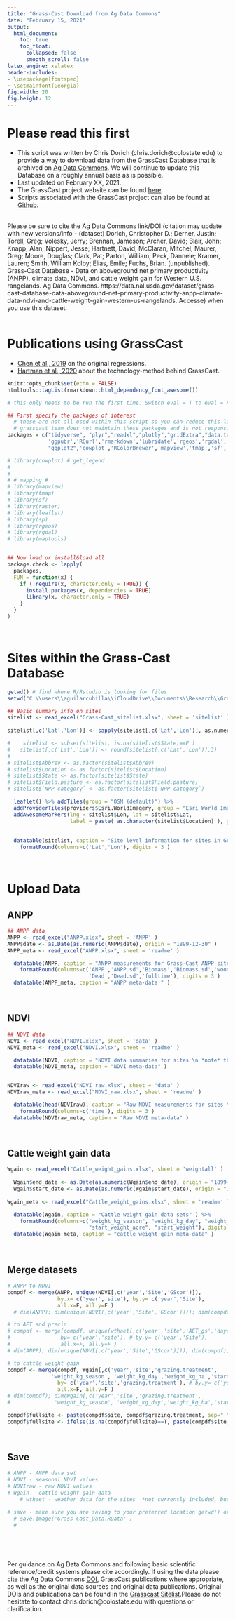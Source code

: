 ---
title: "Grass-Cast Download from Ag Data Commons"
date: "February 15, 2021"
output: 
  html_document:
    toc: true 
    toc_float: 
      collapsed: false
      smooth_scroll: false
latex_engine: xelatex
header-includes:
- \usepackage{fontspec}
- \setmainfont{Georgia}
fig.width: 20
fig.height: 12
---    
  
# Please read this first # 
  * This script was written by Chris Dorich (chris.dorich@colostate.edu) to provide a way to download data from the GrassCast Database that is archived on [Ag Data Commons](https://data.nal.usda.gov/dataset/grasscast-database). We will continue to update this Database on a roughly annual basis as is possible.               
  * Last updated on February XX, 2021.       
  * The GrassCast project website can be found [here](https://grasscast.unl.edu/).      
  * Scripts associated with the GrassCast project can also be found at [Github](https://github.com/CDorich/GrassCast_DB).     
    \           
    
Please be sure to cite the Ag Data Commons link/DOI (citation may update with new versions/info - (dataset) Dorich, Christopher D.; Derner, Justin; Torell, Greg; Volesky, Jerry; Brennan, Jameson; Archer, David; Blair, John; Knapp, Alan; Nippert, Jesse; Hartnett, David; McClaran, Mitchel; Maurer, Greg; Moore, Douglas; Clark, Pat; Parton, William; Peck, Dannele; Kramer, Lauren; Smith, William Kolby; Elias, Emile; Fuchs, Brian. (unpublished). Grass-Cast Database - Data on aboveground net primary productivity (ANPP), climate data, NDVI, and cattle weight gain for Western U.S. rangelands. Ag Data Commons. https://data.nal.usda.gov/dataset/grass-cast-database-data-aboveground-net-primary-productivity-anpp-climate-data-ndvi-and-cattle-weight-gain-western-us-rangelands. Accesse) when you use this dataset.           
  \         
  
# Publications using GrassCast        
  * [Chen et al., 2019](https://esajournals.onlinelibrary.wiley.com/doi/full/10.1002/ecs2.2889) on the original regressions.         
  * [Hartman et al., 2020](https://esajournals.onlinelibrary.wiley.com/doi/full/10.1002/ecs2.3280) about the technology-method behind GrassCast.        

```{r setup, eval=T, include=F }
knitr::opts_chunk$set(echo = FALSE)
htmltools::tagList(rmarkdown::html_dependency_font_awesome())

# this only needs to be run the first time. Switch eval = T to eval = F after running the first time 

## First specify the packages of interest
  # these are not all used within this script so you can reduce this list if desired, but are generally good packages to have 
  # grasscast team does not maintain these packages and is not responsible for any issues that may occur with download 
packages = c("tidyverse", "plyr","readxl","plotly","gridExtra","data.table","DT","leaflet",
             'ggpubr','RCurl','rmarkdown','lubridate','rgeos','rgdal','maptools','knitr',
             "ggplot2",'cowplot','RColorBrewer','mapview','tmap','sf','raster','sp')

# library(cowplot) # get_legend
# 
# 
# # mapping # 
# library(mapview)
# library(tmap) 
# library(sf)
# library(raster)
# library(leaflet)
# library(sp)
# library(rgeos)
# library(rgdal)
# library(maptools)


## Now load or install&load all
package.check <- lapply(
  packages,
  FUN = function(x) {
    if (!require(x, character.only = TRUE)) {
      install.packages(x, dependencies = TRUE)
      library(x, character.only = TRUE)
    }
  }
)

```      
  \      
  

# Sites within the Grass-Cast Database        
```{r, echo=F, include=T, warning=F, message=F }

getwd() # find where R/Rstudio is looking for files 
setwd("C:\\users\\aguilarcubilla\\iCloudDrive\\Documents\\Research\\GrassCast\\R_access_script") # set the working directory to where you download Ag Data Commons Grass-Cast DB files to 

## Basic summary info on sites 
sitelist <- read_excel("Grass-Cast_sitelist.xlsx", sheet = 'sitelist' ) 
 
sitelist[,c('Lat','Lon')] <- sapply(sitelist[,c('Lat','Lon')], as.numeric )

#    sitelist <- subset(sitelist, is.na(sitelist$State)==F )
#   sitelist[,c('Lat','Lon')] <- round(sitelist[,c('Lat','Lon')],3)
#   
# sitelist$Abbrev <- as.factor(sitelist$Abbrev)
# sitelist$Location <- as.factor(sitelist$Location)
# sitelist$State <- as.factor(sitelist$State)
# sitelist$Field.pasture <- as.factor(sitelist$Field.pasture)
# sitelist$`NPP category` <- as.factor(sitelist$`NPP category`)

  leaflet() %>% addTiles(group = "OSM (default)") %>% 
  addProviderTiles(providers$Esri.WorldImagery, group = "Esri World Imagery") %>%
  addAwesomeMarkers(lng = sitelist$Lon, lat = sitelist$Lat, 
                    label = paste( as.character(sitelist$Location) ), group = 'Sites' )
                    
  
  datatable(sitelist, caption = "Site level information for sites in Grass-Cast Database" ) %>% 
    formatRound(columns=c('Lat','Lon'), digits = 3 )

```       
  \       
 
# Upload Data          

        
## ANPP   
```{r, echo=F, include=T, warning=F, message=F }
 
## ANPP data 
ANPP <- read_excel("ANPP.xlsx", sheet = 'ANPP' ) 
ANPP$date <- as.Date(as.numeric(ANPP$date), origin = "1899-12-30" )
ANPP_meta <- read_excel("ANPP.xlsx", sheet = 'readme' ) 

  datatable(ANPP, caption = "ANPP measurements for Grass-Cast ANPP sites " ) %>% 
    formatRound(columns=c('ANPP','ANPP.sd','Biomass','Biomass.sd','woody','woody.sd',
                          'Dead','Dead.sd','fulltime'), digits = 3 )
  datatable(ANPP_meta, caption = "ANPP meta-data " )

```        
  \              
           
## NDVI        
```{r, echo=F, include=T, warning=F, message=F }
 
## NDVI data 
NDVI <- read_excel("NDVI.xlsx", sheet = 'data' ) 
NDVI_meta <- read_excel("NDVI.xlsx", sheet = 'readme' ) 

  datatable(NDVI, caption = "NDVI data summaries for sites \n *note* this is just a 'head' to give an idea and save space in the markdown document" ) 
  datatable(NDVI_meta, caption = "NDVI meta-data" )


NDVIraw <- read_excel("NDVI_raw.xlsx", sheet = 'data' ) 
NDVIraw_meta <- read_excel("NDVI_raw.xlsx", sheet = 'readme' ) 

  datatable(head(NDVIraw), caption = "Raw NDVI measurements for sites \n *note* this is just a 'head' to give an idea and save space in the markdown document" ) %>% 
    formatRound(columns=c('time'), digits = 3 ) 
  datatable(NDVIraw_meta, caption = "Raw NDVI meta-data" )

```      
  \        

## Cattle weight gain data   
```{r, echo=F, include=T, warning=F, message=F }
   

Wgain <- read_excel("Cattle_weight_gains.xlsx", sheet = 'weightall' ) 
  
  Wgain$end_date <- as.Date(as.numeric(Wgain$end_date), origin = "1899-12-30" ) # weird date origin..
  Wgain$start_date <- as.Date(as.numeric(Wgain$start_date), origin = "1899-12-30" )
  
Wgain_meta <- read_excel("Cattle_weight_gains.xlsx", sheet = 'readme' ) 

  datatable(Wgain, caption = "Cattle weight gain data sets" ) %>%
    formatRound(columns=c("weight_kg_season", "weight_kg_day", "weight_kg_day_sd", "weight_kg_ha",
                          "start_weight_acre", "start_weight"), digits = 3 )
  datatable(Wgain_meta, caption = "cattle weight gain meta-data" )


```       
  \        

## Merge datasets           
```{r, message = F, warning=F, fig.width=12, eval = T }

# ANPP to NDVI
compdf <- merge(ANPP, unique(NDVI[,c('year','Site','GScor')]), 
                by.x= c('year','site'), by.y= c('year','Site'),
                all.x=F, all.y=F )
  # dim(ANPP); dim(unique(NDVI[,c('year','Site','GScor')])); dim(compdf); 

# to AET and precip
# compdf <- merge(compdf, unique(wthaet[,c('year','site','AET_gs','daycent_precip')]), 
#                by= c('year','site'), # by.y= c('year','Site'),
#                all.x=F, all.y=F )
# dim(ANPP); dim(unique(NDVI[,c('year','Site','GScor')])); dim(compdf); 

# to cattle weight gain 
compdf <- merge(compdf, Wgain[,c('year','site','grazing.treatment',
              'weight_kg_season', 'weight_kg_day','weight_kg_ha','start_weight_acre')], 
                by= c('year','site','grazing.treatment'), # by.y= c('year','Site'),
                all.x=F, all.y=F )
# dim(compdf); dim(Wgain[,c('year','site','grazing.treatment',
#              'weight_kg_season', 'weight_kg_day','weight_kg_ha','start_weight_acre')] );  

compdf$fullsite <- paste(compdf$site, compdf$grazing.treatment, sep=" " )
compdf$fullsite <- ifelse(is.na(compdf$fullsite)==T, paste(compdf$site, compdf$subsite, sep=" " ) , compdf$fullsite) 


```     
  \      
  
## Save 
```{r}

# ANPP - ANPP data set 
# NDVI - seasonal NDVI values 
# NDVIraw - raw NDVI values 
# Wgain - cattle weight gain data 
    # wthaet - weather data for the sites  *not currently included, but will in a future upload*

# save - make sure you are saving to your preferred location getwd() or add pathway into save below or setwd() above. 
  # save.image('Grass-Cast_Data.RData' )
  # 




```    
  \    

Per guidance on Ag Data Commons and following basic scientific reference/credit systems please cite accordingly. If using the data please cite the Ag Data Commons [DOI](), GrassCast publications where appropriate, as well as the original data sources and original data publications. Original DOIs and publications can be found in the [Grasscast Sitelist]().Please do not hesitate to contact chris.dorich@colostate.edu with questions or clarification.                    

